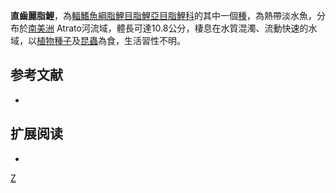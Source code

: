 {{Speciesbox 
| taxon = Astyanax orthodus
| status = NE
| status_system = IUCN3.1
| authority =  [[Eigenmann|Eigenmann]], 1907
| synonyms = 
}}
'''直齒麗脂鯉'''，為[[輻鰭魚綱|輻鰭魚綱]][[脂鯉目|脂鯉目]][[脂鯉亞目|脂鯉亞目]][[脂鯉科|脂鯉科]]的其中一個[[種|種]]，為熱帶淡水魚，分布於[[南美洲|南美洲]] Atrato河流域，體長可達10.8公分，棲息在水質混濁、流動快速的水域，以[[植物|植物]][[種子|種子]]及[[昆蟲|昆蟲]]為食，生活習性不明。

==参考文献==
{{refbegin}}
*{{FishBase_species|genus=Astyanax|species=orthodus|year=2013|month=11}}
{{refend}}

== 扩展阅读 ==
{{refbegin}}
*{{wikispecies-inline|Astyanax orthodus|直齒麗脂鯉}}
{{refend}}
{{Taxonbar|from=Q5668628}}

[[Category:麗脂鯉屬|Z]]


{{魚類小作品}}